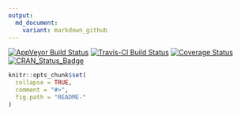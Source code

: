 ```yaml
---
output:
  md_document:
    variant: markdown_github
---
```


[![AppVeyor Build Status](https://ci.appveyor.com/api/projects/status/github/c5sire/fbcrops?branch=master&svg=true)](https://ci.appveyor.com/project/c5sire/fbcrops)
[![Travis-CI Build Status](https://travis-ci.org/c5sire/fbcrops.svg?branch=master)](https://travis-ci.org/c5sire/fbcrops)
[![Coverage Status](https://img.shields.io/codecov/c/github/c5sire/fbcrops/master.svg)](https://codecov.io/github/c5sire/fbcrops?branch=master)
[![CRAN_Status_Badge](http://www.r-pkg.org/badges/version/fbcrops)](http://cran.r-project.org/package=fbcrops)

```r
knitr::opts_chunk$set(
  collapse = TRUE,
  comment = "#>",
  fig.path = "README-"
)
```
